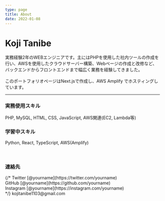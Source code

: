 ```yaml
---
type: page
title: About
date: 2022-01-08
---
```


# Koji Tanibe

実務経験2年のWEBエンジニアです。主にはPHPを使用した社内ツールの作成を行い、AWSを使用したクラウドサーバー構築、Webページの作成と改修など、バックエンドからフロントエンドまで幅広く業務を経験してきました。<br /><br />
このポートフォリオページはNext.jsで作成し、AWS Amplify でホスティングしています。

---


<h3>実務使用スキル</h3>
  <div>
    PHP, MySQL, HTML, CSS, JavaScript, AWS関連(EC2, Lambda等)
  </div>

<h3>学習中スキル</h3>
  <div>
    Python, React, TypeScript, AWS(Amplify)
  </div>

<br />
<br />

<h3>連絡先</h3>
<div>
  {/* Twitter [@yourname](https://twitter.com/yourname)
  <br />
  GitHub [@yourname](https://github.com/yourname)
  <br />
  Instagram [@yourname](https://instagram.com/yourname)
  <br /> */}
  kojitanibe1103@gmail.com
</div>
